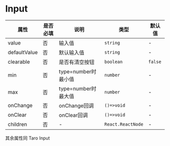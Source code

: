 # Input

| 属性 | 是否必填 | 说明 | 类型 | 默认值 |
| --- | --- | --- | --- | --- |
| value | 否 | 输入值 | `string` | - |
| defaultValue | 否 | 默认输入值 | `string` | - |
| clearable | 否 | 是否有清空按钮 | `boolean` | `false` |
| min | 否 | type=number时最小值 | `number` | - |
| max | 否 | type=number时最大值 | `number` | - |
| onChange | 否 | onChange回调 | `()=>void` | - |
| onClear | 否 | onClear回调 | `()=>void` | - |
| children | 否 | - | `React.ReactNode` | - |

其余属性同 Taro Input
